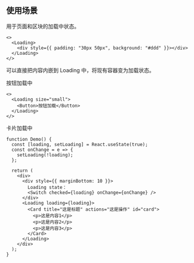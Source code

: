 ## 使用场景

用于页面和区块的加载中状态。

```tsx live=true
<>
  <Loading>
    <div style={{ padding: "30px 50px", background: "#ddd" }}></div>
  </Loading>
</>
```

可以直接把内容内嵌到 Loading 中，将现有容器变为加载状态。

按钮加载中

```tsx live=true
<>
  <Loading size="small">
    <Button>按钮加载</Button>
  </Loading>
</>
```

卡片加载中

```tsx live=true
function Demo() {
  const [loading, setLoading] = React.useState(true);
  const onChange = e => {
    setLoading(!loading);
  };

  return (
    <div>
      <div style={{ marginBottom: 10 }}>
        Loading state：
        <Switch checked={loading} onChange={onChange} />
      </div>
      <Loading loading={loading}>
        <Card title="这是标题" actions="这是操作" id="card">
          <p>这是内容1</p>
          <p>这是内容2</p>
          <p>这是内容3</p>
        </Card>
      </Loading>
    </div>
  );
}
```
